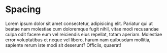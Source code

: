 
<Meta title="scss/Light/Spacing" />

# Spacing

Lorem ipsum dolor sit amet consectetur, adipisicing elit. Pariatur qui ut
beatae nam molestiae cum doloremque fugit nihil, vitae modi recusandae culpa
odit facere eum vel reiciendis eius repellat, totam aperiam. Molestiae error
voluptatibus et neque vel libero, harum nam quibusdam mollitia, sapiente rerum
iste modi sit deserunt? Officiis, quaerat!


<DesignTokenDocBlock categoryName="dist/web/scss/Light/spacing.scss" maxHeight={10000} />
